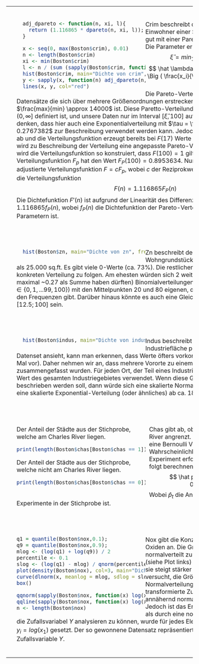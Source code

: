 
<table>
<tr><td>
<div style="padding: 20px">
<div style="float:left; position:relative; width:50%">
```r
  adj_dpareto <- function(n, xi, l){
    return (1.116865 * dpareto(n, xi, l));
  }

  x <- seq(0, max(Boston$crim), 0.01)
  n <- length(Boston$crim)
  xi <- min(Boston$crim)
  l <- n / (sum (sapply(Boston$crim, function(x) log(x/xi))))
  hist(Boston$crim, main="Dichte von crim", freq = FALSE, nclass = 1000)
  y <- sapply(x, function(n) adj_dpareto(n,xi,l))
  lines(x, y, col="red")
```
</div>
Crim beschreibt die Verbrechensrate pro Einwohner einer Stadt. Die Größe lässt sich gut mit einer Pareto-Verteilung beschreiben. Die Parameter errechnen sich wie folgt:
$$ \hat \xi = min_{1 \leq i \leq n} \, x_i = 0.00632$$
$$ \hat \lambda = \frac{n}{\sum_{i=1}^n log \Big ( \frac{x_i}{\hat \xi}\Big)} =  0.00645905 $$
Die Pareto-Verteilung ereignet sich gut für Datensätze die sich über mehrere Größenordnungen erstrecken. Das ist hier der Fall, da $\frac{max}{min} \approx 14000$ ist. Diese Paretto-Verteilund ist jedoch auf dem Interval $(0, \infty]$ definiert ist, und unsere Daten nur im Interval $[\hat \xi, 100]$ auftreten können könnte man denken, dass hier auch eine Exponentialverteilung mit $\tau = \frac{1}{\overline X} = 0.2767382$ zur Beschreibung verwendet werden kann. Jedoch fällt diese Kurve zu schnell ab und die Verteilungsfunktion erzeugt bereits bei $F(17)$ Werte jenseits von 99%. Daher wird zu Beschreibung der Verteilung eine angepasste Pareto-Verteilung verwendet. Dabei wird die Verteilungsfunktion so konstruiert, dass $F(100) = 1$ gilt. Die normale Verteilungsfunktion $F_p$ hat den Wert $F_P(100) = 0.8953634$.
Nun konstruiert man die adjustierte Verteilungsfunktion $F = c F_p$, wobei $c$ der Reziprokwert von $F_P(100)$ ist. Daher gilt die Verteilungsfunktion
$$F(n) = 1.116865 F_P(n)$$
Die Dichtefunktion $F'(n)$ ist aufgrund der Linearität des Differenzialqoutienten $f(n) = 1.116865 f_P(n)$, wobei $f_P(n)$ die Dichtefunktion der Pareto-Verteilung mit den obigen Parametern ist.
</div>
</td></tr>
<tr><td>
<div style="padding: 20px">
<div style="float:left; position:relative; width:50%">
```r
  hist(Boston$zn, main="Dichte von zn", freq = FALSE, nclass = 50)
```
</div>
Zn beschreibt den Anteil der Wohngrundstücke für Grundstücke mit mehr als 25.000 sq.ft. Es gibt viele 0-Werte (ca. 73%). Die restlichen Werte scheinen keiner konkreten Verteilung zu folgen. Am ehesten würden sich 2 weitere skalierte (Da diese maximal ~0.27 als Summe haben dürften) Binomialverteilungen (die Werte für zn sind nur $z \in \{0, 1, ...99, 100\}$) mit den Mittelpunkten 20 und 80 eigenen, da es hier kleinere Spitzen in den Frequenzen gibt. Darüber hinaus könnte es auch eine Gleichverteilung im Intervall $[12.5; 100]$ sein.
</div>
</td></tr>
<tr><td>

<div style="padding: 20px">
<div style="float:left; position:relative; width:50%">
```r
  hist(Boston$indus, main="Dichte von indus", freq = FALSE, nclass = 50)
```
</div>
Indus beschreibt den Anteil der Industriefläche pro Stadt. Wenn man sich das Datenset ansieht, kann man erkennen, dass Werte öfters vorkommen (zb. 18.10 kommt 132 Mal vor). Daher nehmen wir an, dass mehrere Vororte zu einem Industriegebiet zusammengefasst wurden. Für jeden Ort, der Teil eines Industriegebietes ist, wurde der Wert des gesamten Industriegebietes verwendet. Wenn diese Größe mit Hilfe einer Funktion beschrieben werden soll, dann würde sich eine skalierte Normalverteilung mit $\mu = 6$ und eine skalierte Exponential-Verteilung (oder ähnliches) ab ca. $18$.
</div>
</td></tr>
<tr><td>

<div style="padding: 20px">
<div style="float:left; position:relative; width:50%; padding-right: 10px">
Der Anteil der Städte aus der Stichprobe, welche am Charles River liegen.
```r
print(length(Boston$chas[Boston$chas == 1]) / length(Boston$chas))
```
Der Anteil der Städte aus der Stichprobe, welche nicht am Charles River liegen.
```r
print(length(Boston$chas[Boston$chas == 0]) / length(Boston$chas))
```
</div>
Chas gibt ab, ob der Vorort an den Charles River angrenzt. Hierbei handelt es sich um eine Bernoulli Verteilung. Die Wahrscheinlichkeit, dass das Bernoulli Experiment erfolgreich ist, lässt sich wie folgt berechnen: 
$$ \hat p = \frac{\hat p_t}{n} = 0.06916996$$
Wobei $\hat p_t$ die Anzahl der erfolgreichen Experimente in der Stichprobe ist.
</div>
</td></tr>
<tr><td>

<div style="padding: 20px">
<div style="float:left; position:relative; width:50%">
```r
q1 = quantile(Boston$nox,0.1);
q9 = quantile(Boston$nox,0.9);
mlog <- (log(q1) + log(q9)) / 2
percentile <- 0.1
slog <- (log(q1) - mlog) / qnorm(percentile)
plot(density(Boston$nox), col=3, main="Dichte von nox")
curve(dlnorm(x, meanlog = mlog, sdlog = slog, log = FALSE),add=TRUE,lwd=1, col="red")
box()
```
```r
qqnorm(sapply(Boston$nox, function(x) log(x)))
qqline(sapply(Boston$nox, function(x) log(x)), col="red")
n <- length(Boston$nox)
```
</div>
Nox gibt die Konzentration von Stickstoff-Oxiden an. Die Größe scheint nicht ganz normalverteilt zu sein, da die Dichtefunktion (siehe Plot links) nicht symmetrisch scheint - sie steigt stärker an, als sie abfällt. Daher wird versucht, die Größe mit einer logarithmischen Normalverteilung zu beschreiben. Die transformierte Zufallsvariable $Y = log(X)$ ist annähernd normalverteilt (siehe QQPlot). Jedoch ist das Ergebnis nur marginal besser, als durch eine normale Normalverteilung.
Um die Zufallsvariabel $Y$ analysieren zu können, wurde für jedes Element $x_i$ aus der Stichprobe $y_i = log(x_1)$ gesetzt. Der so gewonnene Datensatz repräsentiert nun eine Stichprobe der Zufallsvariable $Y$. 
</div>
</td></tr>
</table>
